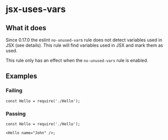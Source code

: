 # jsx-uses-vars

## What it does

Since 0.17.0 the eslint `no-unused-var`s rule does not detect variables used in JSX (see details). This rule will find variables used in JSX and mark them as used.

This rule only has an effect when the `no-unused-vars` rule is enabled.

## Examples

### Failing

```tsx
const Hello = require('./Hello');
```

### Passing

```tsx
const Hello = require('./Hello');

<Hello name="John" />;
```
